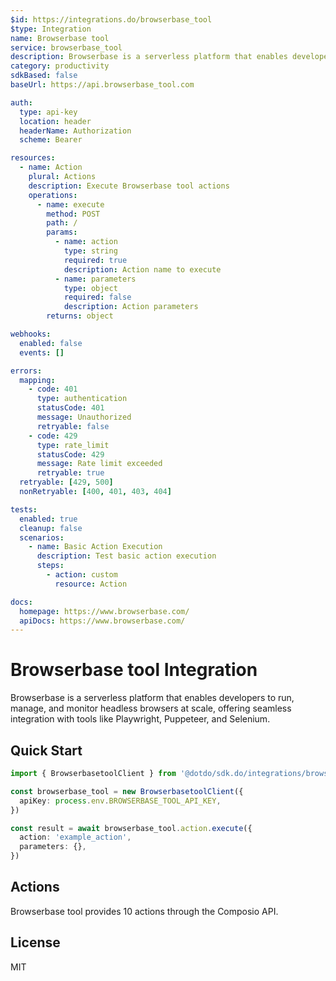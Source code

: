 ```yaml
---
$id: https://integrations.do/browserbase_tool
$type: Integration
name: Browserbase tool
service: browserbase_tool
description: Browserbase is a serverless platform that enables developers to run, manage, and monitor headless browsers at scale, offering seamless integration with tools like Playwright, Puppeteer, and Selenium.
category: productivity
sdkBased: false
baseUrl: https://api.browserbase_tool.com

auth:
  type: api-key
  location: header
  headerName: Authorization
  scheme: Bearer

resources:
  - name: Action
    plural: Actions
    description: Execute Browserbase tool actions
    operations:
      - name: execute
        method: POST
        path: /
        params:
          - name: action
            type: string
            required: true
            description: Action name to execute
          - name: parameters
            type: object
            required: false
            description: Action parameters
        returns: object

webhooks:
  enabled: false
  events: []

errors:
  mapping:
    - code: 401
      type: authentication
      statusCode: 401
      message: Unauthorized
      retryable: false
    - code: 429
      type: rate_limit
      statusCode: 429
      message: Rate limit exceeded
      retryable: true
  retryable: [429, 500]
  nonRetryable: [400, 401, 403, 404]

tests:
  enabled: true
  cleanup: false
  scenarios:
    - name: Basic Action Execution
      description: Test basic action execution
      steps:
        - action: custom
          resource: Action

docs:
  homepage: https://www.browserbase.com/
  apiDocs: https://www.browserbase.com/
---
```


# Browserbase tool Integration

Browserbase is a serverless platform that enables developers to run, manage, and monitor headless browsers at scale, offering seamless integration with tools like Playwright, Puppeteer, and Selenium.

## Quick Start

```typescript
import { BrowserbasetoolClient } from '@dotdo/sdk.do/integrations/browserbase_tool'

const browserbase_tool = new BrowserbasetoolClient({
  apiKey: process.env.BROWSERBASE_TOOL_API_KEY,
})

const result = await browserbase_tool.action.execute({
  action: 'example_action',
  parameters: {},
})
```

## Actions

Browserbase tool provides 10 actions through the Composio API.

## License

MIT
